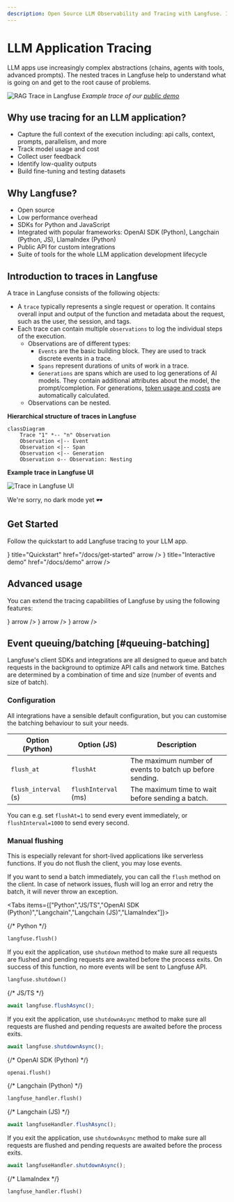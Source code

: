 ```yaml
---
description: Open Source LLM Observability and Tracing with Langfuse. Integrates with OpenAI, Langchain, LlamaIndex and more.
---
```


# LLM Application Tracing

LLM apps use increasingly complex abstractions (chains, agents with tools, advanced prompts). The nested traces in Langfuse help to understand what is going on and get to the root cause of problems.

![RAG Trace in Langfuse](/images/docs/tracing-rag.png)
_Example trace of our [public demo](/docs/demo)_

## Why use tracing for an LLM application?

- Capture the full context of the execution including: api calls, context, prompts, parallelism, and more
- Track model usage and cost
- Collect user feedback
- Identify low-quality outputs
- Build fine-tuning and testing datasets

## Why Langfuse?

- Open source
- Low performance overhead
- SDKs for Python and JavaScript
- Integrated with popular frameworks: OpenAI SDK (Python), Langchain (Python, JS), LlamaIndex (Python)
- Public API for custom integrations
- Suite of tools for the whole LLM application development lifecycle

## Introduction to traces in Langfuse

A trace in Langfuse consists of the following objects:

- A `trace` typically represents a single request or operation. It contains overall input and output of the function and metadata about the request, such as the user, the session, and tags.
- Each trace can contain multiple `observations` to log the individual steps of the execution.
  - Observations are of different types:
    - `Events` are the basic building block. They are used to track discrete events in a trace.
    - `Spans` represent durations of units of work in a trace.
    - `Generations` are spans which are used to log generations of AI models. They contain additional attributes about the model, the prompt/completion. For generations, [token usage and costs](/docs/model-usage-and-cost) are automatically calculated.
  - Observations can be nested.

<div className="grid grid-cols-2 mt-4 gap-2 md:gap-4">

<div className="border rounded py-4 text-center">

**Hierarchical structure of traces in Langfuse**

```mermaid
classDiagram
    Trace "1" *-- "n" Observation
    Observation <|-- Event
    Observation <|-- Span
    Observation <|-- Generation
    Observation o-- Observation: Nesting
```

</div>

<div className="border rounded py-4 text-center bg-white text-black">

**Example trace in Langfuse UI**

![Trace in Langfuse UI](/images/docs/tracing-observation-tree.png)

<div className="hidden dark:block border-t border-gray-300 pt-3">
  We're sorry, no dark mode yet 🕶️
</div>

</div>

</div>

## Get Started

Follow the quickstart to add Langfuse tracing to your LLM app.


<Cards num={3}>
  <Card
    icon={<Rocket size="24" />}
    title="Quickstart"
    href="/docs/get-started"
    arrow
  />
  <Card
    icon={<Joystick size="24" />}
    title="Interactive demo"
    href="/docs/demo"
    arrow
  />
</Cards>

## Advanced usage

You can extend the tracing capabilities of Langfuse by using the following features:


<Cards num={3}>
  <Card
    title="Sessions"
    href="/docs/tracing/sessions"
    icon={<MessagesSquare />}
    arrow
  />
  <Card title="Users" href="/docs/tracing/users" icon={<Users />} arrow />
  <Card title="Tags" href="/docs/tracing/tags" icon={<Tag />} arrow />
</Cards>

## Event queuing/batching [#queuing-batching]

Langfuse's client SDKs and integrations are all designed to queue and batch requests in the background to optimize API calls and network time. Batches are determined by a combination of time and size (number of events and size of batch).

### Configuration

All integrations have a sensible default configuration, but you can customise the batching behaviour to suit your needs.

| Option (Python)      | Option (JS)          | Description                                              |
| -------------------- | -------------------- | -------------------------------------------------------- |
| `flush_at`           | `flushAt`            | The maximum number of events to batch up before sending. |
| `flush_interval` (s) | `flushInterval` (ms) | The maximum time to wait before sending a batch.         |

You can e.g. set `flushAt=1` to send every event immediately, or `flushInterval=1000` to send every second.

### Manual flushing


<Callout type="info" emoji="ℹ️">
  This is especially relevant for short-lived applications like serverless
  functions. If you do not flush the client, you may lose events.
</Callout>

If you want to send a batch immediately, you can call the `flush` method on the client. In case of network issues, flush will log an error and retry the batch, it will never throw an exception.

<Tabs items={["Python","JS/TS","OpenAI SDK (Python)","Langchain","Langchain (JS)","LlamaIndex"]}>

<Tab>
{/* Python */}

```python
langfuse.flush()
```

If you exit the application, use `shutdown` method to make sure all requests are flushed and pending requests are awaited before the process exits. On success of this function, no more events will be sent to Langfuse API.

```python
langfuse.shutdown()
```

</Tab>
<Tab>
{/* JS/TS */}

```javascript
await langfuse.flushAsync();
```

If you exit the application, use `shutdownAsync` method to make sure all requests are flushed and pending requests are awaited before the process exits.

```javascript
await langfuse.shutdownAsync();
```

</Tab>
<Tab>
{/* OpenAI SDK (Python) */}

```python
openai.flush()
```

</Tab>
<Tab>
{/* Langchain (Python) */}

```python
langfuse_handler.flush()
```

</Tab>
<Tab>
{/* Langchain (JS) */}

```javascript
await langfuseHandler.flushAsync();
```

If you exit the application, use `shutdownAsync` method to make sure all requests are flushed and pending requests are awaited before the process exits.

```javascript
await langfuseHandler.shutdownAsync();
```

</Tab>
<Tab>
{/* LlamaIndex */}

```python
langfuse_handler.flush()
```

</Tab>
</Tabs>

